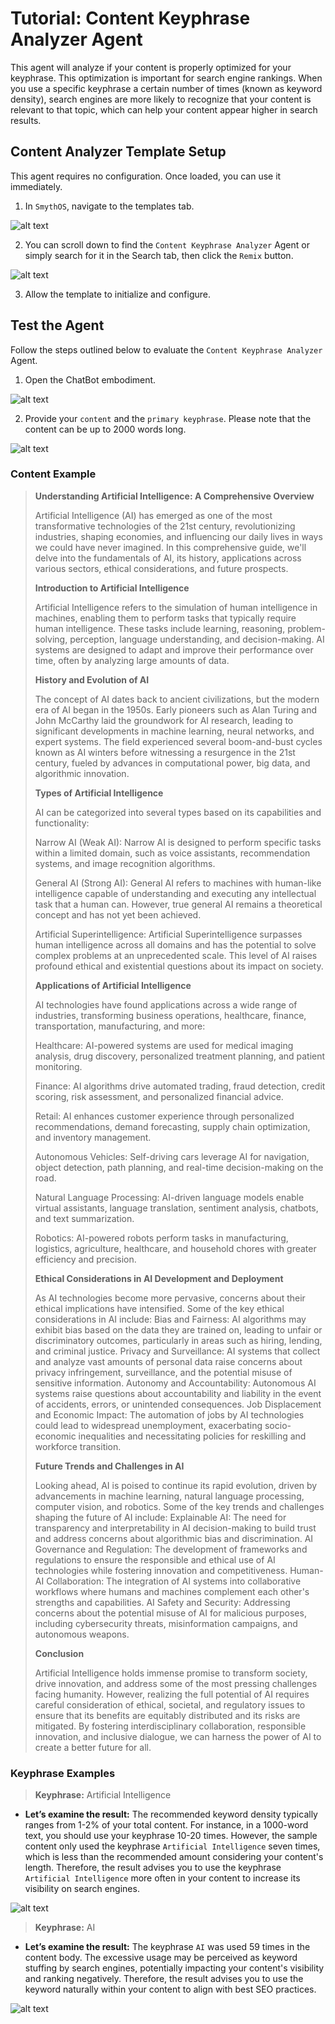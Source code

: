 # Tutorial: Content Keyphrase Analyzer Agent

This agent will analyze if your content is properly optimized for your keyphrase. This optimization is important for search engine rankings. When you use a specific keyphrase a certain number of times (known as keyword density), search engines are more likely to recognize that your content is relevant to that topic, which can help your content appear higher in search results.

<YouTube videoId="izIPFZzETnA" title="SmythOS -  Content Keyphrase Analyzer Agent" />

## Content Analyzer Template Setup

This agent requires no configuration. Once loaded, you can use it immediately.

1. In `SmythOS`, navigate to the templates tab.

<Image src="/img/keyword_analyzer/Image 1.png" alt="alt text" /> 

2. You can scroll down to find the `Content Keyphrase Analyzer` Agent  or simply search for it in the Search tab, then click the `Remix` button.

<Image src="/img/keyword_analyzer/Image 2.png" alt="alt text" />

3. Allow the template to initialize and configure. 

## Test the Agent

Follow the steps outlined below to evaluate the `Content Keyphrase Analyzer` Agent.

1. Open the ChatBot embodiment.

<Image src="/img/keyword_analyzer/Image 4.png" alt="alt text" />

2. Provide your `content` and the `primary keyphrase`. Please note that the content can be up to 2000 words long. 

<Image src="/img/keyword_analyzer/Image 5.png" alt="alt text" />

### Content Example

>**Understanding Artificial Intelligence: A Comprehensive Overview**
>
>Artificial Intelligence (AI) has emerged as one of the most transformative technologies of the 21st century, revolutionizing industries, shaping economies, and influencing our daily lives in ways we could have never imagined. In this comprehensive guide, we'll delve into the fundamentals of AI, its history, applications across various sectors, ethical considerations, and future prospects.
>
>**Introduction to Artificial Intelligence**
>
>Artificial Intelligence refers to the simulation of human intelligence in machines, enabling them to perform tasks that typically require human intelligence. These tasks include learning, reasoning, problem-solving, perception, language understanding, and decision-making. AI systems are designed to adapt and improve their performance over time, often by analyzing large amounts of data.
>
>**History and Evolution of AI**
>
>The concept of AI dates back to ancient civilizations, but the modern era of AI began in the 1950s. Early pioneers such as Alan Turing and John McCarthy laid the groundwork for AI research, leading to significant developments in machine learning, neural networks, and expert systems. The field experienced several boom-and-bust cycles known as AI winters before witnessing a resurgence in the 21st century, fueled by advances in computational power, big data, and algorithmic innovation.
>
>**Types of Artificial Intelligence**
>
>AI can be categorized into several types based on its capabilities and functionality:
>
>Narrow AI (Weak AI): Narrow AI is designed to perform specific tasks within a limited domain, such as voice assistants, recommendation systems, and image recognition algorithms.
>
>General AI (Strong AI): General AI refers to machines with human-like intelligence capable of understanding and executing any intellectual task that a human can. However, true general AI remains a theoretical concept and has not yet been achieved.
>
>Artificial Superintelligence: Artificial Superintelligence surpasses human intelligence across all domains and has the potential to solve complex problems at an unprecedented scale. This level of AI raises profound ethical and existential questions about its impact on society.
>
>**Applications of Artificial Intelligence**
>
>AI technologies have found applications across a wide range of industries, transforming business operations, healthcare, finance, transportation, manufacturing, and more:
>
>Healthcare: AI-powered systems are used for medical imaging analysis, drug discovery, personalized treatment planning, and patient monitoring.
>
>Finance: AI algorithms drive automated trading, fraud detection, credit scoring, risk assessment, and personalized financial advice.
>
>Retail: AI enhances customer experience through personalized recommendations, demand forecasting, supply chain optimization, and inventory management.
>
>Autonomous Vehicles: Self-driving cars leverage AI for navigation, object detection, path planning, and real-time decision-making on the road.
>
>Natural Language Processing: AI-driven language models enable virtual assistants, language translation, sentiment analysis, chatbots, and text summarization.
>
>Robotics: AI-powered robots perform tasks in manufacturing, logistics, agriculture, healthcare, and household chores with greater efficiency and precision.
>
>**Ethical Considerations in AI Development and Deployment**
>
>As AI technologies become more pervasive, concerns about their ethical implications have intensified. Some of the key ethical considerations in AI include:
>Bias and Fairness: AI algorithms may exhibit bias based on the data they are trained on, leading to unfair or discriminatory outcomes, particularly in areas such as hiring, lending, and criminal justice.
>Privacy and Surveillance: AI systems that collect and analyze vast amounts of personal data raise concerns about privacy infringement, surveillance, and the potential misuse of sensitive information.
>Autonomy and Accountability: Autonomous AI systems raise questions about accountability and liability in the event of accidents, errors, or unintended consequences.
>Job Displacement and Economic Impact: The automation of jobs by AI technologies could lead to widespread unemployment, exacerbating socio-economic inequalities and necessitating policies for reskilling and workforce transition.
>
>**Future Trends and Challenges in AI**
>
>Looking ahead, AI is poised to continue its rapid evolution, driven by advancements in machine learning, natural language processing, computer vision, and robotics. Some of the key trends and challenges shaping the future of AI include:
>Explainable AI: The need for transparency and interpretability in AI decision-making to build trust and address concerns about algorithmic bias and discrimination.
>AI Governance and Regulation: The development of frameworks and regulations to ensure the responsible and ethical use of AI technologies while fostering innovation and competitiveness.
>Human-AI Collaboration: The integration of AI systems into collaborative workflows where humans and machines complement each other's strengths and capabilities.
>AI Safety and Security: Addressing concerns about the potential misuse of AI for malicious purposes, including cybersecurity threats, misinformation campaigns, and autonomous weapons.
>
>**Conclusion**
>
>Artificial Intelligence holds immense promise to transform society, drive innovation, and address some of the most pressing challenges facing humanity. However, realizing the full potential of AI requires careful consideration of ethical, societal, and regulatory issues to ensure that its benefits are equitably distributed and its risks are mitigated. By fostering interdisciplinary collaboration, responsible innovation, and inclusive dialogue, we can harness the power of AI to create a better future for all.

### Keyphrase Examples

> **Keyphrase:** Artificial Intelligence
- **Let’s examine the result:** The recommended keyword density typically ranges from 1-2% of your total content. For instance, in a 1000-word text, you should use your keyphrase 10-20 times. However, the sample content only used the keyphrase `Artificial Intelligence` seven times, which is less than the recommended amount considering your content's length. Therefore, the result advises you to use the keyphrase `Artificial Intelligence` more often in your content to increase its visibility on search engines.

<Image src="/img/keyword_analyzer/Image 6.png" alt="alt text" />

> **Keyphrase:** AI
- **Let’s examine the result:** The keyphrase `AI` was used 59 times in the content body. The excessive usage may be perceived as keyword stuffing by search engines, potentially impacting your content's visibility and ranking negatively. Therefore, the result advises you to use the keyword naturally within your content to align with best SEO practices.

<Image src="/img/keyword_analyzer/Image 7.png" alt="alt text" />



